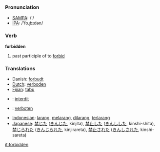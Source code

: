 === Pronunciation ===
*[[w:SAMPA|SAMPA]]: /'/
*[[w:IPA|IPA]]: /'foɻbɪdən/

=== Verb ===

'''forbidden'''

# past participle of to [[forbid]]

=== Translations ===
*Danish: [[forbudt]]
*[[Dutch]]: [[verboden]]
*[[Fijian]]: [[tabu]]
*{{fr}}: [[interdit]]
*{{de}}: [[verboten]]
*[[Indonesian]]: [[larang]], [[larang|melarang]], [[larang|dilarang]], [[larang|terlarang]]
*[[Japanese]]: [[禁じた]] ([[きんじた]], kinjita), [[禁止]]した ([[きんし]]した, kinshi-shita), [[禁じられた]] ([[きんじられた]], kinjirareta), [[禁止]]された ([[きんし]]された, kinshi-sareta)

[[it:forbidden]]